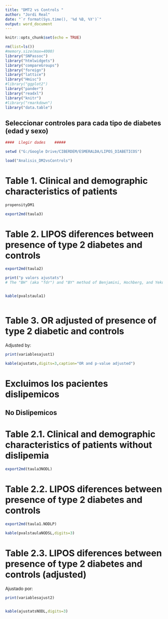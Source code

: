 ```yaml
---
title: "DMT2 vs Controls "
author: "Jordi Real"
date: "`r format(Sys.time(), '%d %B, %Y')`"
output: word_document
---
```


```r
knitr::opts_chunk$set(echo = TRUE)

rm(list=ls())
#memory.size(max=4000)
library("SNPassoc")
library("htmlwidgets")
library("compareGroups")
library("foreign")
library("lattice")
library("Hmisc")
#library("ggplot2")
library("pander")
library("readxl")
library("knitr")
#library("rmarkdown")
library("data.table")

```

##  Seleccionar controles para cada tipo de diabetes (edad y sexo)

```r

####  Llegir dades    #####

setwd ("G:/Google Drive/CIBERDEM/ESMERALDA/LIPOS_DIABETICOS")

load("Analisis_DM2vsControls")

```

# Table 1. Clinical and demographic characteristics of patients

```r

propensityDM1

export2md(taula3)

```


# Table 2. LIPOS diferences between presence of type 2 diabetes and controls

```r

export2md(taula2)

print("p valors ajustats")
# The "BH" (aka "fdr") and "BY" method of Benjamini, Hochberg, and Yekutieli control the false discovery rate, 


kable(pvalstaula1)



```

# Table 3. OR adjusted of presence of type 2 diabetic and controls

Adjusted by: 

```r

print(variablesajust1)

kable(ajustats,digits=3,caption="OR and p-value adjusted")


```

# Excluimos los pacientes dislipemicos

## No Dislipemicos 

# Table 2.1. Clinical and demographic characteristics of patients without dislipemia

```r

export2md(taula3NODL)

```

# Table 2.2. LIPOS diferences between presence of type 2 diabetes and controls

```r

export2md(taula1.NODLP)

kable(pvalstaulaNODSL,digits=3)


```

# Table 2.3. LIPOS diferences between presence of type 2 diabetes and controls (adjusted)

Ajustado por: 

```r

print(variablesajust2)


kable(ajustatsNODL,digits=3)



```



